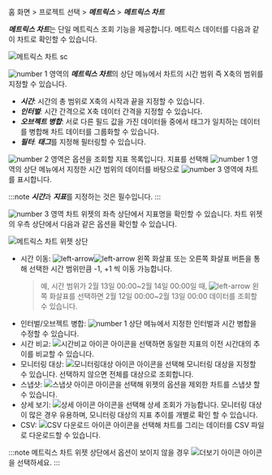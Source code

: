 홈 화면 > 프로젝트 선택 > ***메트릭스*** > ***메트릭스 차트***

***메트릭스 차트***는 단일 메트릭스 조회 기능을 제공합니다. 메트릭스 데이터를 다음과 같이 차트로 확인할 수 있습니다. 

![메트릭스 차트 sc](/img/metrics-chart-item.png)

![number 1](/img/number-01.png) 영역의 ***메트릭스 차트***의 상단 메뉴에서 차트의 시간 범위 즉 X축의 범위를 지정할 수 있습니다.

* ***시간***: 시간의 총 범위로 X축의 시작과 끝을 지정할 수 있습니다.
* ***인터벌***: 시간 간격으로 X축 데이터 간격을 지정할 수 있습니다.
* ***오브젝트 병합***: 서로 다른 필드 값을 가진 데이터들 중에서 태그가 일치하는 데이터를 병합해 차트 데이터를 그룹화할 수 있습니다.
* ***필터***: ***태그***를 지정해 필터링할 수 있습니다. 

![number 2](/img/number-02.png) 영역은 옵션을 조회할 지표 목록입니다. 지표를 선택해 ![number 1](/img/number-01.png) 영역의 상단 메뉴에서 지정한 시간 범위의 데이터를 바탕으로 ![number 3](/img/number-03.png) 영역에 차트를 표시합니다.

:::note
***시간***과 ***지표***를 지정하는 것은 필수입니다.
:::

![number 3](/img/number-03.png) 영역 차트 위젯의 좌측 상단에서 지표명을 확인할 수 있습니다. 차트 위젯의 우측 상단에서 다음과 같은 옵션을 확인할 수 있습니다.

![메트릭스 차트 위젯 상단](/img/metrics-chart-widget-upper.png)

* 시간 이동: ![left-arrow](/img/ic-caret-left.svg)![left-arrow](/img/ic-caret-right.svg) 왼쪽 화살표 또는 오른쪽 화살표 버튼을 통해 선택한 시간 범위만큼 -1, +1 씩 이동 가능합니다. 
  >예, 시간 범위가 2월 13일 00:00~2월 14일 00:00일 때, ![left-arrow](/img/ic-caret-left.svg) 왼쪽 화살표를 선택하면 2월 12일 00:00~2월 13일 00:00 데이터를 조회할 수 있습니다.
* 인터벌/오브젝트 병합: ![number 1](/img/number-01.png) 상단 메뉴에서 지정한 인터벌과 시간 병합을 수정할 수 있습니다.
* 시간 비교: ![시간비교 아이콘](/img/ic-hourgalss.svg) 아이콘을 선택하면 동일한 지표의 이전 시간대의 추이를 비교할 수 있습니다.
* 모니터링 대상: ![모니터링대상 아이콘](/img/ic-filter-bl.svg) 아이콘을 선택해 모니터링 대상을 지정할 수 있습니다. 선택하지 않으면 전체를 대상으로 조회합니다.
* 스냅샷: ![스냅샷 아이콘](/img/ic-camera.svg) 아이콘을 선택해 위젯의 옵션을 제외한 차트를 스냅샷 할 수 있습니다.
* 상세 보기: ![상세 아이콘](/img/ico-detail.svg) 아이콘을 선택해 상세 조회가 가능합니다. 모니터링 대상이 많은 경우 유용하며, 모니터링 대상의 지표 추이를 개별로 확인 할 수 있습니다.
* CSV: ![CSV 다운로드 아이콘](/img/ico-csv.svg) 아이콘을 선택해 차트를 그리는 데이터를 CSV 파일로 다운로드할 수 있습니다.

:::note
메트릭스 차트 위젯 상단에서 옵션이 보이지 않을 경우 ![더보기 아이콘](/img/ico-more.svg) 아이콘을 선택하세요.
:::